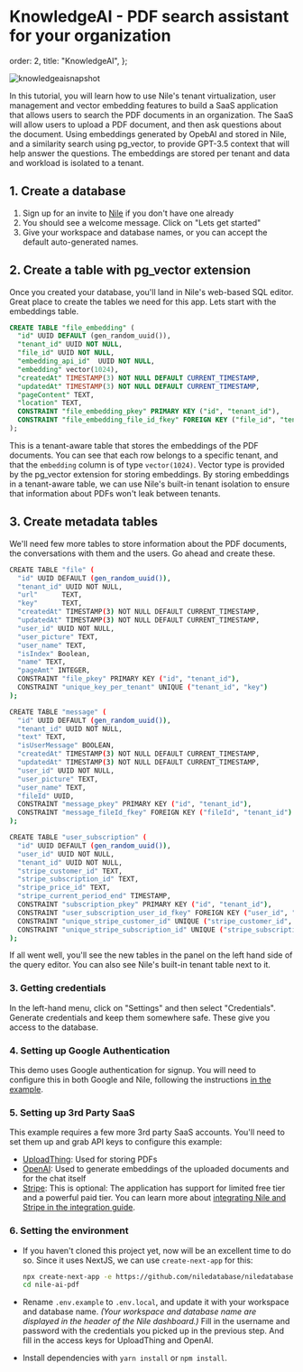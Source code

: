 # KnowledgeAI - PDF search assistant for your organization

  order: 2,
  title: "KnowledgeAI",
};

![knowledgeaisnapshot](/images/knowledgeai.png)

In this tutorial, you will learn how to use Nile's tenant virtualization, user management and
vector embedding features to build a SaaS application that allows users to search the PDF documents
in an organization. The SaaS will allow users to upload a PDF document, and then ask questions about the document.
Using embeddings generated by OpebAI and stored in Nile, and a similarity search using pg_vector,
to provide GPT-3.5 context that will help answer the questions. The embeddings are stored per tenant and data and
workload is isolated to a tenant.

## 1. Create a database

1. Sign up for an invite to [Nile](https://thenile.dev) if you don't have one already
2. You should see a welcome message. Click on "Lets get started"
3. Give your workspace and database names, or you can accept the default auto-generated names.

## 2. Create a table with pg_vector extension

Once you created your database, you'll land in Nile's web-based SQL editor. Great place to create the
tables we need for this app. Lets start with the embeddings table.

```sql
CREATE TABLE "file_embedding" (
  "id" UUID DEFAULT (gen_random_uuid()),
  "tenant_id" UUID NOT NULL,
  "file_id" UUID NOT NULL,
  "embedding_api_id"  UUID NOT NULL,
  "embedding" vector(1024),
  "createdAt" TIMESTAMP(3) NOT NULL DEFAULT CURRENT_TIMESTAMP,
  "updatedAt" TIMESTAMP(3) NOT NULL DEFAULT CURRENT_TIMESTAMP,
  "pageContent" TEXT,
  "location" TEXT,
  CONSTRAINT "file_embedding_pkey" PRIMARY KEY ("id", "tenant_id"),
  CONSTRAINT "file_embedding_file_id_fkey" FOREIGN KEY ("file_id", "tenant_id") REFERENCES "file" ("id", "tenant_id")
);
```

This is a tenant-aware table that stores the embeddings of the PDF documents.
You can see that each row belongs to a specific tenant, and that the `embedding`
column is of type `vector(1024)`. Vector type is provided by the pg_vector extension for storing embeddings.
By storing embeddings in a tenant-aware table, we can use Nile's built-in tenant isolation to ensure that
information about PDFs won't leak between tenants.

## 3. Create metadata tables

We'll need few more tables to store information about the PDF documents, the conversations with them
and the users. Go ahead and create these.

```bash
CREATE TABLE "file" (
  "id" UUID DEFAULT (gen_random_uuid()),
  "tenant_id" UUID NOT NULL,
  "url"      TEXT,
  "key"      TEXT,
  "createdAt" TIMESTAMP(3) NOT NULL DEFAULT CURRENT_TIMESTAMP,
  "updatedAt" TIMESTAMP(3) NOT NULL DEFAULT CURRENT_TIMESTAMP,
  "user_id" UUID NOT NULL,
  "user_picture" TEXT,
  "user_name" TEXT,
  "isIndex" Boolean,
  "name" TEXT,
  "pageAmt" INTEGER,
  CONSTRAINT "file_pkey" PRIMARY KEY ("id", "tenant_id"),
  CONSTRAINT "unique_key_per_tenant" UNIQUE ("tenant_id", "key")
);

CREATE TABLE "message" (
  "id" UUID DEFAULT (gen_random_uuid()),
  "tenant_id" UUID NOT NULL,
  "text" TEXT,
  "isUserMessage" BOOLEAN,
  "createdAt" TIMESTAMP(3) NOT NULL DEFAULT CURRENT_TIMESTAMP,
  "updatedAt" TIMESTAMP(3) NOT NULL DEFAULT CURRENT_TIMESTAMP,
  "user_id" UUID NOT NULL,
  "user_picture" TEXT,
  "user_name" TEXT,
  "fileId" UUID,
  CONSTRAINT "message_pkey" PRIMARY KEY ("id", "tenant_id"),
  CONSTRAINT "message_fileId_fkey" FOREIGN KEY ("fileId", "tenant_id") REFERENCES "file" ("id", "tenant_id")
);

CREATE TABLE "user_subscription" (
  "id" UUID DEFAULT (gen_random_uuid()),
  "user_id" UUID NOT NULL,
  "tenant_id" UUID NOT NULL,
  "stripe_customer_id" TEXT,
  "stripe_subscription_id" TEXT,
  "stripe_price_id" TEXT,
  "stripe_current_period_end" TIMESTAMP,
  CONSTRAINT "subscription_pkey" PRIMARY KEY ("id", "tenant_id"),
  CONSTRAINT "user_subscription_user_id_fkey" FOREIGN KEY ("user_id", "tenant_id") REFERENCES users.tenant_users ("user_id", "tenant_id"),
  CONSTRAINT "unique_stripe_customer_id" UNIQUE ("stripe_customer_id", "tenant_id"),
  CONSTRAINT "unique_stripe_subscription_id" UNIQUE ("stripe_subscription_id", "tenant_id")
);

```

If all went well, you'll see the new tables in the panel on the left hand side of the query editor. You can also see Nile's built-in tenant table next to it.

### 3. Getting credentials

In the left-hand menu, click on "Settings" and then select "Credentials".
Generate credentials and keep them somewhere safe. These give you access to the database.

### 4. Setting up Google Authentication

This demo uses Google authentication for signup. You will need to configure this in both Google and Nile,
following the instructions [in the example](https://github.com/niledatabase/niledatabase/blob/main/examples/user_management/social_login_google/NextJS/README.md).

### 5. Setting up 3rd Party SaaS

This example requires a few more 3rd party SaaS accounts.
You'll need to set them up and grab API keys to configure this example:

- [UploadThing](https://uploadthing.com): Used for storing PDFs
- [OpenAI](https://openai.com/): Used to generate embeddings of the uploaded documents and for the chat itself
- [Stripe](https://stripe.com/): This is optional: The application has support for limited free tier and a powerful paid tier. You can learn more about [integrating Nile and Stripe in the integration guide](https://www.thenile.dev/docs/platform/integrations/stripe).

### 6. Setting the environment

- If you haven't cloned this project yet, now will be an excellent time to do so. Since it uses NextJS, we can use `create-next-app` for this:

  ```bash
  npx create-next-app -e https://github.com/niledatabase/niledatabase/tree/main/examples/ai/ai_pdf nile-ai-pdf
  cd nile-ai-pdf
  ```

- Rename `.env.example` to `.env.local`, and update it with your workspace and database name.
  _(Your workspace and database name are displayed in the header of the Nile dashboard.)_
  Fill in the username and password with the credentials you picked up in the previous step.
  And fill in the access keys for UploadThing and OpenAI.

- Install dependencies with `yarn install` or `npm install`.
